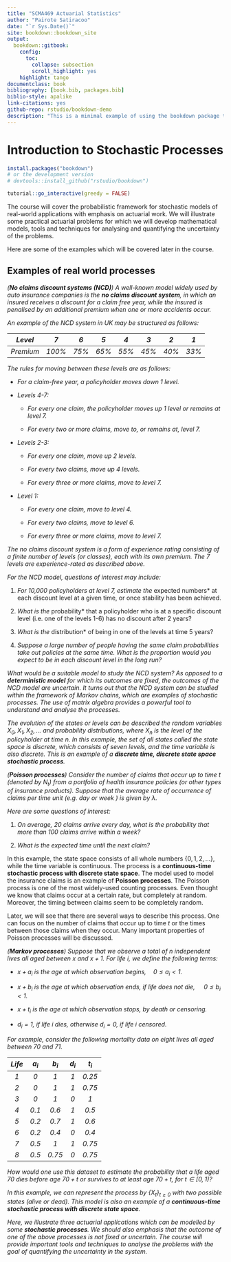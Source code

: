 ```yaml
--- 
title: "SCMA469 Actuarial Statistics"
author: "Pairote Satiracoo"
date: "`r Sys.Date()`"
site: bookdown::bookdown_site
output:
  bookdown::gitbook:
    config:
      toc:
        collapse: subsection
        scroll_highlight: yes
    highlight: tango
documentclass: book
bibliography: [book.bib, packages.bib]
biblio-style: apalike
link-citations: yes
github-repo: rstudio/bookdown-demo
description: "This is a minimal example of using the bookdown package to write a book. The output format for this example is bookdown::gitbook."
---
```

# Introduction to Stochastic Processes {#intro}


<!-- # Prerequisites -->

<!-- This is a _sample_ book written in **Markdown**. You can use anything that Pandoc's Markdown supports, e.g., a math equation $a^2 + b^2 = c^2$. -->

<!-- The **bookdown** package can be installed from CRAN or Github: -->

```r
install.packages("bookdown")
# or the development version
# devtools::install_github("rstudio/bookdown")
```

```r
tutorial::go_interactive(greedy = FALSE)
```

<script src=https://cdn.datacamp.com/datacamp-light-latest.min.js></script>

<!-- Remember each Rmd file contains one and only one chapter, and a chapter is defined by the first-level heading `#`. -->

<!-- To compile this example to PDF, you need XeLaTeX. You are recommended to install TinyTeX (which includes XeLaTeX): <https://yihui.name/tinytex/>. -->

<!-- ```{r include=FALSE} -->
<!-- # automatically create a bib database for R packages -->
<!-- knitr::write_bib(c( -->
<!--   .packages(), 'bookdown', 'knitr', 'rmarkdown' -->
<!-- ), 'packages.bib') -->
<!-- ``` -->




The course will cover the probabilistic framework for stochastic models
of real-world applications with emphasis on actuarial work. We will
illustrate some practical actuarial problems for which we will develop
mathematical models, tools and techniques for analysing and quantifying
the uncertainty of the problems.

Here are some of the examples which will be covered later in the course.

## Examples of real world processes

::: {.example}
*(**No claims discount systems (NCD)**) A well-known
model widely used by auto insurance companies is the **no claims
discount system**, in which an insured receives a discount for a claim
free year, while the insured is penalised by an additional premium when
one or more accidents occur.*

*An example of the NCD system in UK may be structured as follows:*

    *Level*     *7*      *6*     *5*     *4*     *3*     *2*     *1*
  ----------- -------- ------- ------- ------- ------- ------- -------
   *Premium*   *100%*   *75%*   *65%*   *55%*   *45%*   *40%*   *33%*

*The rules for moving between these levels are as follows:*

-   *For a claim-free year, a policyholder moves down 1 level.*

-   *Levels 4-7:*

    -   *For every one claim, the policyholder moves up 1 level or
        remains at level 7.*

    -   *For every two or more claims, move to, or remains at, level 7.*

-   *Levels 2-3:*

    -   *For every one claim, move up 2 levels.*

    -   *For every two claims, move up 4 levels.*

    -   *For every three or more claims, move to level 7.*

-   *Level 1:*

    -   *For every one claim, move to level 4.*

    -   *For every two claims, move to level 6.*

    -   *For every three or more claims, move to level 7.*

*The no claims discount system is a form of experience rating consisting
of a finite number of levels (or classes), each with its own premium.
The 7 levels are experience-rated as described above.*

*For the NCD model, questions of interest may include:*

1.  *For 10,000 policyholders at level 7, estimate the *expected
    numbers* at each discount level at a given time, or once stability
    has been achieved.

2.  *What is the *probability* that a policyholder who is at a specific
    discount level (i.e. one of the levels 1-6) has no discount after 2
    years?

3.  *What is the *distribution* of being in one of the levels at time 5
    years?

4.  *Suppose a large number of people having the same claim
    probabilities take out policies at the same time. What is the
    proportion would you expect to be in each discount level in the long
    run?*

*What would be a suitable model to study the NCD system? As opposed to a
**deterministic model** for which its outcomes are fixed, the outcomes
of the NCD model are uncertain. It turns out that the NCD system can be
studied within the framework of Markov chains, which are examples of
stochastic processes. The use of matrix algebra provides a powerful tool
to understand and analyse the processes.*

*The evolution of the states or levels can be described the random
variables $X_0, X_1,X_2, \ldots$ and probability distributions, where
$X_n$ is the level of the policyholder at time $n$. In this example, the
set of all states called the state space is discrete, which consists of
seven levels, and the time variable is also discrete. This is an example
of a **discrete time, discrete state space stochastic process**.*
:::

::: {.example}
*(**Poisson processes**) Consider the number of claims
that occur up to time $t$ (denoted by $N_t$) from a portfolio of health
insurance policies (or other types of insurance products). Suppose that
the average rate of occurrence of claims per time unit (e.g. day or week
) is given by $\lambda$.*

*Here are some questions of interest:*

1.  *On average, 20 claims arrive every day, what is the probability
    that more than 100 claims arrive within a week?*

2.  *What is the expected time until the next claim?*

In this example, the state space consists of all whole numbers
$\{0, 1, 2, \ldots\}$, while the time variable is continuous. The
process is a **continuous-time stochastic process with discrete state
space**. The model used to model the insurance claims is an example of
**Poisson processes**. The Poisson process is one of the most
widely-used counting processes. Even thought we know that claims occur
at a certain rate, but completely at random. Moreover, the timing
between claims seem to be completely random.

Later, we will see that there are several ways to describe this
process. One can focus on the number of claims that occur up to time $t$
or the times between those claims when they occur. Many important
properties of Poisson processes will be discussed.
:::

::: {.example}
*(**Markov processes**) Suppose that we observe a total
of $n$ independent lives all aged between $x$ and $x + 1$. For life $i$,
we define the following terms:*

-   *$x+ a_i$ is the age at which observation
    begins,$\quad 0 \le a_i < 1$.*

-   *$x+ b_i$ is the age at which observation ends, if life does not
    die, $\quad 0 \le b_i < 1$.*

-   *$x+ t_i$ is the age at which observation stops, by death or
    censoring.*

-   *$d_i = 1$, if life $i$ dies, otherwise $d_i = 0$, if life $i$
    censored.*

*For example, consider the following mortality data on eight lives all
aged between $70$ and $71$.*

   *Life*   *$a_i$*   *$b_i$*   *$d_i$*   *$t_i$*
  -------- --------- --------- --------- ---------
    *1*       *0*       *1*       *1*     *0.25*
    *2*       *0*       *1*       *1*     *0.75*
    *3*       *0*       *1*       *0*       *1*
    *4*      *0.1*     *0.6*      *1*      *0.5*
    *5*      *0.2*     *0.7*      *1*      *0.6*
    *6*      *0.2*     *0.4*      *0*      *0.4*
    *7*      *0.5*      *1*       *1*     *0.75*
    *8*      *0.5*    *0.75*      *0*     *0.75*

*How would one use this dataset to estimate the probability that a life
aged 70 dies before age $70 + t$ or survives to at least age $70 + t$,
for $t \in [0,1)$?*

*In this example, we can represent the process by $\{X_t\}_{t \ge 0}$
with two possible states (alive or dead). This model is also an example
of a **continuous-time stochastic process with discrete state space**.*

*Here, we illustrate three actuarial applications which can be modelled
by some **stochastic processes**. We should also emphasis that the
outcome of one of the above processes is not fixed or uncertain. The
course will provide important tools and techniques to analyse the
problems with the goal of quantifying the uncertainty in the system.*
:::

